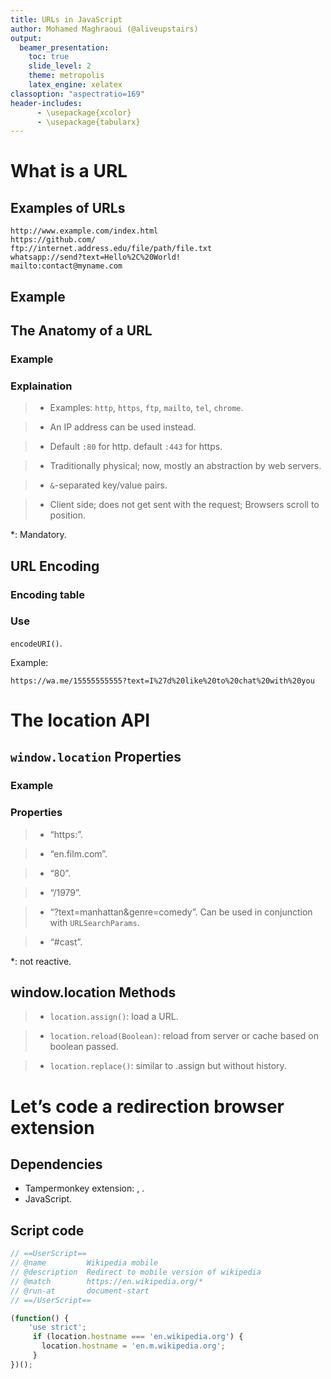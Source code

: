 ```yaml
---
title: URLs in JavaScript
author: Mohamed Maghraoui (@aliveupstairs)
output:
  beamer_presentation:
    toc: true
    slide_level: 2
    theme: metropolis
    latex_engine: xelatex
classoption: "aspectratio=169"
header-includes:
      - \usepackage{xcolor}
      - \usepackage{tabularx}
---
```


# What is a URL

## Examples of URLs

<!-- these URLs can be typed into your browser's address bar to tell it to load the associated page (resource) -->

```
http://www.example.com/index.html
https://github.com/
ftp://internet.address.edu/file/path/file.txt
whatsapp://send?text=Hello%2C%20World!
mailto:contact@myname.com
```

## Example

\begin{center}
https://en.film.com:443/main/func/search.php?text=manhattan\&genre=comedy\#cast
\end{center}

## The Anatomy of a URL

### Example

\begin{center}
  \colorbox{blue!40}{\strut https://}\colorbox{red!40}{\strut en.film.com}\colorbox{orange!40}{\strut :443}\colorbox{teal!40}{\strut /main/func/search.php}\colorbox{yellow!60}{\strut ?text=manhattan\&genre=comedy}\colorbox{purple!40}{\strut \#cast}
\end{center}

### Explaination

> - \colorbox{blue!40}{Protocol/scheme\text{*}} Examples: `http`, `https`, `ftp`, `mailto`, `tel`, `chrome`. <!-- the last protocol is custom -->

> - \colorbox{red!40}{Domain name\text{*}} An IP address can be used instead.

> - \colorbox{orange!40}{Port} Default `:80` for http. default `:443` for https.

> - \colorbox{teal!40}{Path} Traditionally physical; now, mostly an abstraction by web servers.

> - \colorbox{yellow!60}{Parameters/query/search} `&`-separated key/value pairs.

> - \colorbox{purple!40}{Fragment/hash} Client side; does not get sent with the request; Browsers scroll to position.

\*: Mandatory.

## URL Encoding

### Encoding table

\begin{tabularx}{\textwidth}{ |X|X|X|X|X|X|X|X|X|X| }
  \hline
   space & ! & \# & \$ & \% & \& & ' & ( & ) & *  \\
  \hline
   \%20 & \%21 & \%23 & \%24 & \%25 & \%26 & \%27 & \%28 & \%29 & \%2A \\
  \hline
\end{tabularx}

\begin{tabularx}{\textwidth}{ |X|X|X|X|X|X|X|X|X|X| }
  \hline
   + & , & / & : & ; & = & ? & @ & [ & ] \\
  \hline
   \%2B & \%2C & \%2F & \%3A & \%3B & \%3D & \%3F & \%40 & \%5B & \%5D \\
  \hline
\end{tabularx}

### Use

`encodeURI()`.

Example:

```
https://wa.me/15555555555?text=I%27d%20like%20to%20chat%20with%20you
```

# The location API

## `window.location` Properties

### Example

\begin{center}
  \colorbox{blue!40}{\strut http://}\colorbox{red!40}{\strut en.film.com}\colorbox{orange!40}{\strut :80}\colorbox{teal!40}{\strut /1979}\colorbox{yellow!60}{\strut ?text=manhattan\&genre=comedy}\colorbox{purple!40}{\strut \#cast}
\end{center}

### Properties

> - \colorbox{blue!40}{location.protocol:} "https:".

> - \colorbox{red!40}{location.hostname:} "en.film.com".

> - \colorbox{orange!40}{location.port:} "80".

> - \colorbox{teal!40}{location.path\text{*}:} "/1979".

> - \colorbox{yellow!60}{location.search:} "?text=manhattan\&genre=comedy". Can be used in conjunction with `URLSearchParams`.

> - \colorbox{purple!40}{location.hash:} "#cast".

\*: not reactive.

## window.location Methods

> - `location.assign()`: load a URL.

> - `location.reload(Boolean)`: reload from server or cache based on boolean passed.

> - `location.replace()`: similar to .assign but without history.

# Let's code a redirection browser extension

## Dependencies

- Tampermonkey extension: [\underline{chromium}](https://chrome.google.com/webstore/detail/tampermonkey/dhdgffkkebhmkfjojejmpbldmpobfkfo), [\underline{firefox}](https://addons.mozilla.org/en-US/firefox/addon/tampermonkey/).
- JavaScript.

## Script code

```js
// ==UserScript==
// @name         Wikipedia mobile
// @description  Redirect to mobile version of wikipedia
// @match        https://en.wikipedia.org/*
// @run-at       document-start
// ==/UserScript==

(function() {
    'use strict';
     if (location.hostname === 'en.wikipedia.org') {
       location.hostname = 'en.m.wikipedia.org';
     }
})();
```

##

\begin{center}
\Huge{Do you wish to add anything?}
\end{center}

##

\begin{center}
you can find the slides at: \underline{https://github.com/aliveupstairs/talks}\\
\Huge{Thank You}
\end{center}
